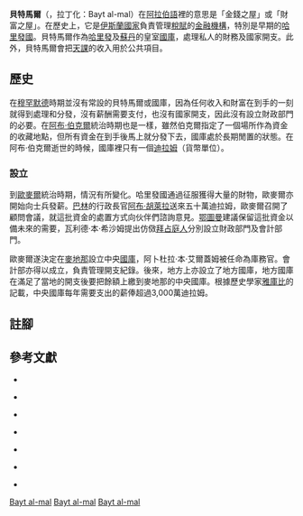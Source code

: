 {{伊斯蘭教法學| 經濟}}

'''貝特馬爾'''（{{lang-ar|بيت مال}}，拉丁化：Bayt al-mal）在[[阿拉伯語|阿拉伯語]]裡的意思是「金錢之屋」或「財富之屋」{{cfn|Esposito|y=2004|pp=39-40}}{{cfn|Iqbal|Mirakhor|y=2013|p=238}}。在歷史上，它是[[伊斯蘭國_(政權形式)|伊斯蘭國家]]負責管理[[稅|稅賦]]的[[金融機構|金融機構]]，特別是早期的[[哈里發國|哈里發國]]。貝特馬爾作為[[哈里發|哈里發]]及[[蘇丹_(稱謂)|蘇丹]]的皇室[[國庫|國庫]]，處理私人的財務及國家開支。此外，貝特馬爾會把[[天課|天課]]的收入用於公共項目{{cfn|Esposito|y=2004|pp=39-40}}。

== 歷史 ==

在[[穆罕默德|穆罕默德]]時期並沒有常設的貝特馬爾或國庫，因為任何收入和財富在到手的一刻就得到處理和分發，沒有薪酬需要支付，也沒有國家開支，因此沒有設立財政部門的必要。在[[阿布·伯克爾|阿布·伯克爾]]統治時期也是一樣，雖然伯克爾指定了一個場所作為資金的收藏地點，但所有資金在到手後馬上就分發下去，國庫處於長期閒置的狀態。在阿布·伯克爾逝世的時候，國庫裡只有一個[[迪拉姆|迪拉姆]]（貨幣單位）{{cfn|Hasan|y=1997|p=170}}。

=== 設立 ===

到[[歐麥爾·本·赫塔卜|歐麥爾]]統治時期，情況有所變化。哈里發國通過征服獲得大量的財物，歐麥爾亦開始向士兵發薪{{cfn|Fattah|Caso|y=2009|pp=63-65}}。[[巴林|巴林]]的行政長官[[阿布·胡萊拉|阿布·胡萊拉]]送來五十萬迪拉姆{{cfn|Zakaria|y=1989|p=51}}，歐麥爾召開了顧問會議，就這批資金的處置方式向伙伴們諮詢意見。[[鄂圖曼·本·阿凡|鄂圖曼]]建議保留這批資金以備未來的需要，瓦利德·本·希沙姆提出仿傚[[拜占庭帝國|拜占庭人]]分別設立財政部門及會計部門{{cfn|Hasan|y=1997|p=170}}。

歐麥爾遂決定在[[麥地那|麥地那]]設立中央[[國庫|國庫]]，阿卜杜拉·本·艾爾蓋姆被任命為庫務官{{cfn|Ahmed|y=2010|p=8}}。會計部亦得以成立，負責管理開支紀錄。後來，地方上亦設立了地方國庫，地方國庫在滿足了當地的開支後要把餘額上繳到麥地那的中央國庫{{cfn|Ahmed|y=2010|p=8}}。根據歷史學家[[雅庫比|雅庫比]]的記載，中央國庫每年需要支出的薪俸超過3,000萬迪拉姆{{cfn|Kihyar|y=2005|p=50}}。

== 註腳 ==
{{reflist}}

== 參考文獻 ==
{{refbegin}}

*{{en}}{{Citation
|last=Esposito
|first=John L.
|title=The Oxford Dictionary of Islam  
|publisher=Oxford University Press  
|date=2004
|isbn=0195125592
}}

*{{en}}{{Citation
|last=Iqbal
|first=Zamir
|last2=Mirakhor
|first2=Abbas
|title=Economic Development and Islamic Finance
|publisher=World Bank Publications
|date=2013
|isbn=0821399543
}}

*{{en}}{{Citation
|last=Hasan
|first=Masudul
|title=Hadrat Umar Farooq: Allahʻs Blessings be Upon Him
|publisher=Kitab Bhavan
|date=1997
|isbn=8171512291
}}

*{{en}}{{Citation
|last=Fattah
|first=Hala Mundhir
|last2=Caso
|first2=Frank
|title=A Brief History of Iraq
|publisher=Infobase Publishing
|date=2009
|isbn=0816057672
}}

*{{en}}{{Citation
|last=Zakaria
|first=Rafiq
|title=The struggle within Islam: the conflict between religion and politics
|publisher=Penguin
|date=1989
}}

*{{en}}{{Citation
|last=Ahmed
|first=Amr Mohamed El Tiby
|title=Islamic Banking: How to Manage Risk and Improve Profitability
|publisher=John Wiley & Sons
|date=2010
|isbn=047093011X
}}

*{{en}}{{Citation
|last=Kihyar
|first=Kihyar Abdalla
|title=The rise and development of interest: free banking
|publisher=Institute of Objective Studies
|date=2005
}}

{{refend}}

[[Category:金融機構|Bayt al-mal]]
[[Category:金融服務|Bayt al-mal]]
[[Category:天課|Bayt al-mal]]